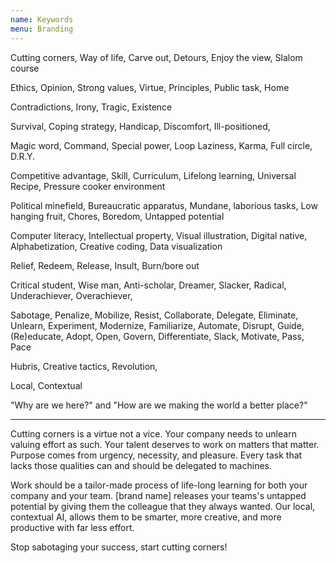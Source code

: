 ```yaml
---
name: Keywords
menu: Branding
---
```


Cutting corners, Way of life, Carve out, Detours, Enjoy the view, Slalom course

Ethics, Opinion, Strong values, Virtue, Principles, Public task,  Home

Contradictions, Irony, Tragic, Existence

Survival, Coping strategy, Handicap, Discomfort, Ill-positioned,

Magic word, Command, Special power, Loop Laziness, Karma, Full circle, D.R.Y.

Competitive advantage, Skill, Curriculum, Lifelong learning, Universal Recipe, Pressure cooker environment

Political minefield, Bureaucratic apparatus, Mundane, laborious tasks, Low hanging fruit, Chores, Boredom, Untapped potential

Computer literacy, Intellectual property, Visual illustration, Digital native, Alphabetization, Creative coding, Data visualization

Relief, Redeem, Release, Insult, Burn/bore out

Critical student, Wise man, Anti-scholar, Dreamer, Slacker, Radical, Underachiever, Overachiever,

Sabotage, Penalize, Mobilize, Resist, Collaborate, Delegate, Eliminate, Unlearn, Experiment, Modernize, Familiarize, Automate, Disrupt, Guide,(Re)educate, Adopt, Open, Govern, Differentiate, Slack, Motivate, Pass, Pace

Hubris, Creative tactics, Revolution,

Local, Contextual 


"Why are we here?" and "How are we making the world a better place?" 

---

Cutting corners is a virtue not a vice. Your company needs to unlearn valuing
effort as such. Your talent deserves to work on matters that matter. Purpose
comes from urgency, necessity, and pleasure. Every task that lacks those
qualities can and should be delegated to machines.

Work should be a tailor-made process of life-long learning for both your company
and your team. [brand name] releases your teams's untapped potential by giving
them the colleague that they always wanted. Our local, contextual AI, allows
them to be smarter, more creative, and more productive with far less effort. 

Stop sabotaging your success, start cutting corners!
